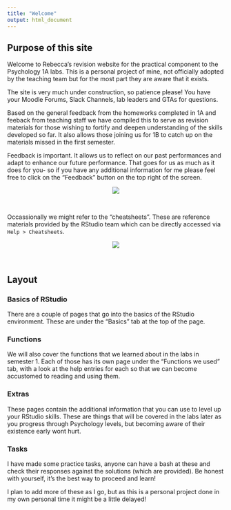 ```yaml
---
title: "Welcome"
output: html_document
---
```


## Purpose of this site

Welcome to Rebecca's revision website for the practical component to the Psychology 1A labs. This is a personal project of mine, not officially adopted by the teaching team but for the most part they are aware that it exists. 

The site is very much under construction, so patience please! You have your Moodle Forums, Slack Channels, lab leaders and GTAs for questions.

Based on the general feedback from the homeworks completed in 1A and feeback from teaching staff we have compiled this to serve as revision materials for those wishing to fortify and deepen understanding of the skills developed so far. It also allows those joining us for 1B to catch up on the materials missed in the first semester.

Feedback is important. It allows us to reflect on our past performances and adapt to enhance our future performance. That goes for us as much as it does for you- so if you have any additional information for me please feel free to click on the "Feedback" button on the top right of the screen. <br>

<center> <img src="images/r_stats_party.jpg"> </center> <br>

Occassionally we might refer to the "cheatsheets". These are reference materials provided by the RStudio team which can be directly accessed via `Help > Cheatsheets`. <br>

<center> <img src="images/cheatsheets.PNG"> </center> <br>

## Layout

### Basics of RStudio

There are a couple of pages that go into the basics of the RStudio environment. These are under the "Basics" tab at the top of the page.

### Functions

We will also cover the functions that we learned about in the labs in semester 1. Each of those has its own page under the "Functions we used" tab, with a look at the help entries for each so that we can become accustomed to reading and using them. 

### Extras

These pages contain the additional information that you can use to level up your RStudio skills. These are things that will be covered in the labs later as you progress through Psychology levels, but becoming aware of their existence early wont hurt. 

### Tasks

I have made some practice tasks, anyone can have a bash at these and check their responses against the solutions (which are provided). Be honest with yourself, it's the best way to proceed and learn!

I plan to add more of these as I go, but as this is a personal project done in my own personal time it might be a little delayed!